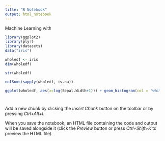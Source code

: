 ```yaml
---
title: "R Notebook"
output: html_notebook
---
```

Machine Learning with

```r
library(ggplot2)
library(plyr)
library(datasets)
data("iris")

wholedf <- iris
dim(wholedf)
```


```r
str(wholedf)
```

```r
colSums(sapply(wholedf, is.na))
```

```r
ggplot(wholedf, aes(x=log(Sepal.Width+1))) + geom_histogram(col = 'white') + theme_light()
```

```r

```

```r

```

Add a new chunk by clicking the *Insert Chunk* button on the toolbar or by pressing *Ctrl+Alt+I*.

When you save the notebook, an HTML file containing the code and output will be saved alongside it (click the *Preview* button or press *Ctrl+Shift+K* to preview the HTML file).
